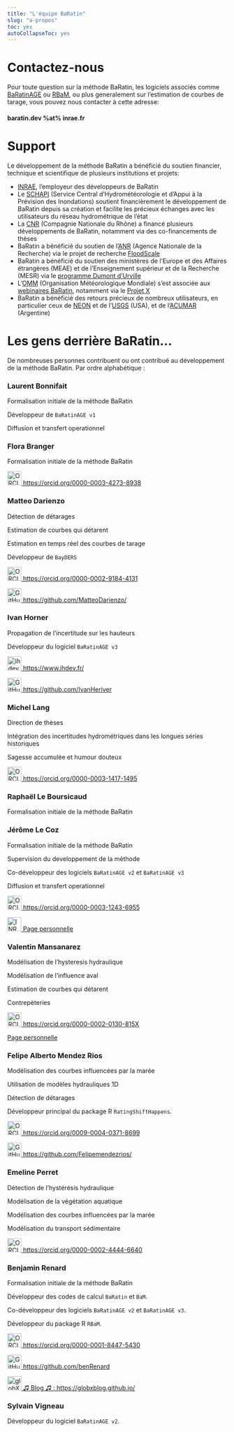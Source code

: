 ---
title: "L'équipe BaRatin"
slug: "a-propos"
toc: yes
autoCollapseToc: yes
---

# Contactez-nous

Pour toute question sur la méthode BaRatin, les logiciels associés comme [BaRatinAGE](https://github.com/BaRatin-tools/BaRatinAGE) ou [RBaM](https://github.com/BaM-tools/RBaM), ou plus generalement sur l'estimation de courbes de tarage, vous pouvez nous contacter à cette adresse:

#### baratin.dev %at% inrae.fr

# Support

Le développement de la méthode BaRatin a bénéficié du soutien financier, technique et scientifique de plusieurs institutions et projets: 

* [INRAE](https://www.inrae.fr/), l'employeur des développeurs de BaRatin
* Le [SCHAPI](https://api.gouv.fr/producteurs/schapi) (Service Central d’Hydrométéorologie et d’Appui à la Prévision des Inondations) soutient financièrement le développement de BaRatin depuis sa création et facilite les précieux échanges avec les utilisateurs du réseau hydrométrique de l'état 
* La [CNR](https://www.cnr.tm.fr/) (Compagnie Nationale du Rhône) a financé plusieurs développements de BaRatin, notamment via des co-financements de thèses
* BaRatin a bénéficié du soutien de l'[ANR](https://anr.fr) (Agence Nationale de la Recherche) via le projet de recherche [FloodScale](https://anr.fr/Projet-ANR-11-BS56-0027)
* BaRatin a bénéficié du soutien des ministères de l'Europe et des Affaires étrangères (MEAE) et de l'Enseignement supérieur et de la Recherche (MESR) via le [programme Dumont d’Urville](https://www.campusfrance.org/fr/dumont)
* L'[OMM](https://wmo.int/fr) (Organisation Météorologique Mondiale) s'est associée aux [webinaires BaRatin](https://www.youtube.com/watch?v=dUutJkCaAro), notamment via le [Projet X](https://community.wmo.int/en/activity-areas/hydrology-and-water-resources/project-x)
* BaRatin a bénéficié des retours précieux de nombreux utilisateurs, en particulier ceux de [NEON](https://www.neonscience.org/) et  de l'[USGS](https://www.usgs.gov/) (USA), et de l'[ACUMAR](https://www.acumar.gob.ar/) (Argentine)

# Les gens derrière BaRatin...

De nombreuses personnes contribuent ou ont contribué au développement de la méthode BaRatin. Par ordre alphabétique : 

### Laurent Bonnifait

Formalisation initiale de la méthode BaRatin

Développeur de `BaRatinAGE v1`

Diffusion et transfert operationnel

### Flora Branger

Formalisation initiale de la méthode BaRatin

<a href="https://orcid.org/0000-0003-4273-8938">
<img alt="ORCID logo" src="https://info.orcid.org/wp-content/uploads/2019/11/orcid_32x32.png" width="32" height="32" /> https://orcid.org/0000-0003-4273-8938 </a>

### Matteo Darienzo

Détection de détarages

Estimation de courbes qui détarent

Estimation en temps réel des courbes de tarage

Développeur de `BayDERS`

<a href="https://orcid.org/0000-0002-9184-4131">
<img alt="ORCID logo" src="https://info.orcid.org/wp-content/uploads/2019/11/orcid_32x32.png" width="32" height="32" /> https://orcid.org/0000-0002-9184-4131 </a>

<a href="https://github.com/MatteoDarienzo/">
<img alt="GitHub logo" src="/img/github-mark.svg" width="32" height="32" /> https://github.com/MatteoDarienzo/ </a>

### Ivan Horner

Propagation de l'incertitude sur les hauteurs

Développeur du logiciel `BaRatinAGE v3`

<a href="https://www.ihdev.fr/">
<img alt="ihdev logo" src="/img/ihdev_logo.svg" width="32" height="32" /> https://www.ihdev.fr/ </a>

<a href="https://github.com/IvanHeriver">
<img alt="GitHub logo" src="/img/github-mark.svg" width="32" height="32" /> https://github.com/IvanHeriver </a>

### Michel Lang

Direction de thèses

Intégration des incertitudes hydrométriques dans les longues séries historiques

Sagesse accumulée et humour douteux

<a href="https://orcid.org/0000-0003-1417-1495">
<img alt="ORCID logo" src="https://info.orcid.org/wp-content/uploads/2019/11/orcid_32x32.png" width="32" height="32" /> https://orcid.org/0000-0003-1417-1495 </a>

### Raphaël Le Boursicaud

Formalisation initiale de la méthode BaRatin

### Jérôme Le Coz

Formalisation initiale de la méthode BaRatin

Supervision du developpement de la méthode

Co-développeur des logiciels `BaRatinAGE v2` et `BaRatinAGE v3`

Diffusion et transfert operationnel

<a href="https://orcid.org/0000-0003-1243-6955">
<img alt="ORCID logo" src="https://info.orcid.org/wp-content/uploads/2019/11/orcid_32x32.png" width="32" height="32" /> https://orcid.org/0000-0003-1243-6955 </a>

<a href="https://riverhydraulics.lyon-grenoble.hub.inrae.fr/personnel/personnel-actuel/jerome-le-coz">
<img alt="INRAE logo" src="/img/Logo-INRAE_Transparent.png" width="32" /> Page personnelle </a>

### Valentin Mansanarez

Modélisation de l'hysteresis hydraulique

Modélisation de l'influence aval

Estimation de courbes qui détarent

Contrepèteries

<a href="https://orcid.org/0000-0002-0130-815X">
<img alt="ORCID logo" src="https://info.orcid.org/wp-content/uploads/2019/11/orcid_32x32.png" width="32" height="32" /> https://orcid.org/0000-0002-0130-815X </a>

<a href="https://www.ivl.se/english/ivl/about-ivl/contact-us/staff/valentin-mansanarez.html"> Page personnelle </a>

### Felipe Alberto Mendez Rios

Modélisation des courbes influencées par la marée

Utilisation de modèles hydrauliques 1D

Détection de détarages

Développeur principal du package R `RatingShiftHappens`.

<a href="https://orcid.org/0009-0004-0371-8699">
<img alt="ORCID logo" src="https://info.orcid.org/wp-content/uploads/2019/11/orcid_32x32.png" width="32" height="32" /> https://orcid.org/0009-0004-0371-8699 </a>

<a href="https://github.com/Felipemendezrios/">
<img alt="GitHub logo" src="/img/github-mark.svg" width="32" height="32" /> https://github.com/Felipemendezrios/ </a>

### Emeline Perret

Détection de l'hystérésis hydraulique

Modélisation de la végétation aquatique

Modélisation des courbes influencées par la marée

Modélisation du transport sédimentaire

<a href="https://orcid.org/0000-0002-4444-6640">
<img alt="ORCID logo" src="https://info.orcid.org/wp-content/uploads/2019/11/orcid_32x32.png" width="32" height="32" /> https://orcid.org/0000-0002-4444-6640 </a>

### Benjamin Renard

Formalisation initiale de la méthode BaRatin

Développeur des codes de calcul `BaRatin` et `BaM`.

Co-développeur des logiciels `BaRatinAGE v2` et `BaRatinAGE v3`. 

Développeur du package R `RBaM`.

<a href="https://orcid.org/0000-0001-8447-5430">
<img alt="ORCID logo" src="https://info.orcid.org/wp-content/uploads/2019/11/orcid_32x32.png" width="32" height="32" /> https://orcid.org/0000-0001-8447-5430 </a>

<a href="https://github.com/benRenard">
<img alt="GitHub logo" src="/img/github-mark.svg" width="32" height="32" /> https://github.com/benRenard </a>

<a href="https://globxblog.github.io/">
<img alt="globXblog logo" src="/img/globXblog_logo.svg" width="32" height="32" />  ♫ Blog ♫ : https://globxblog.github.io/ </a>

### Sylvain Vigneau

Développeur du logiciel `BaRatinAGE v2`. 
